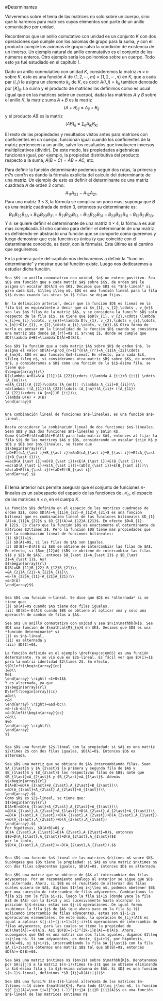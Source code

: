 #Determinantes

Volveremos sobre el tema de las matrices no solo sobre un cuerpo, sino que lo haremos para matrices cuyos elementos son parte de un anillo comunitativo por unidad.

Recordemos que un anillo comutativo con unidad es un conjunto $K$ con dos operaciones que cumple con los axiomas de grupo para la suma, y con el producto cumple los axiomas de grupo salvo la condición de existencia de un inverso. Un ejemplo natural de anillo conmutativo es el conjunto de los números enteros. Otro ejemplo sería los polinomios sobre un cuerpo. Todo esto ya fué estudiado en el capítulo 1.

Dado un anillo conmutativo con unidad $K$, consideremos la matriz $m\times n$ sobre $K$, esto es una función $A$ de $\{1,2,\cdots, m \} \times \{1,2,\cdots, n \}$ en $K$, que a cada par $(i,j)$ le asigna un elemento $k_{ij}$ de $K$, es decir $A(i,j)=k_{ij}$ tambien denotado por $[K]_{ij}$. La suma y el producto de matrices las definimos como es usual (igual que en las matrices sobre un cuerpo), dadas las matrices $A$ y $B$ sobre el anillo $K$, la matriz suma $A+B$ es la matriz $$(A+B)_{ij}=A_{ij}+B_{ij}$$
y el producto $AB$ es la matriz $$(AB)_{ij}=\sum_{k} A_{ik}B_{kj}$$ 

El resto de las propiedades y resultados vistos antes para matrices con coeficientes en un cuerpo, funcionan igual cuando los coeficientes de la matriz pertenecen a un anillo, salvo los resultados que involucren inversos multiplicativos (dividir). De este modo, las propiedades algebraicas funcionan igual, por ejemplo, la propiedad distributiva del producto respecto a la suma, $A(B+C)=AB+AC$, etc.

Para definir la función determinante podemos seguir dos rutas, la primera y m?s com?n es dando la fórmula explícita del calculo del determinante de una matriz. Un ejemplo de esto es definir el determinante de una matriz cuadrada $A$ de orden $2$ como:
$$ A_{11}A_{22}-A_{12}A_{21}.$$
Para una matriz $3\times 3$, la fórmula se complica un poco mas; suponga que $B$ es una matriz cuadrada de orden $3$, entonces su determinante es:
$$B_{11}B_{22}B_{33}+B_{12}B_{23}B_{31}+B_{21}B_{32}B_{13}-B_{13}B_{22}B_{31}-B_{23}B_{32}B_{11}-B_{12}B_{21}B_{33}.$$
Y si se quiere definir el determinante de una matriz $4\times 4$, la fórmula es aún mas complicada.
El otro camino para definir el determinante de una matriz es definiendo en abstracto una función que se comporte como queremos y luego demostrar que esta función es única (y que coincide con el determinante conocido, es decir, con la fórmula). Este último es el camino que seguiremos.

En la primera parte del capítulo nos dedicaremos a definir la "función determinante" y mostrar que tal función existe. Luego nos dedicaremos a estudiar dicha función.

```definition
Sea $K$ un anillo conmutativo con unidad, $n$ un entero positivo. Sea $D$ una función que a cada matriz $A$ sobre $K$, de orden $n$ le asigna un escalar $D(A)$ en $K$. Decimos que $D$ es *$n$-lineal* si para cada $i$, $1\leq i\leq n$, $D$ es una función lineal para la fila $i$-ésima cuando las otras $n-1$ filas se dejan fijas.

```

```remark
En la definición anterior, decir que la función $D$ es lineal en la fila $i$ es equivalente a decir que si $v_{1}, v_{2},\cdots , v_{n}$ son las $n$ filas de la matriz $A$, y se considera la funci?n $D$ solo respecto de la fila $i$, se tiene que $$D(v_{1}, v_{2},\cdots \lambda v_{i}+u_{i},\cdots, v_{n})=\lambda D(v_{1}, v_{2},\cdots v_{i},\cdots, v_{n})+D(v_{1}, v_{2},\cdots u_{i},\cdots, v_{n}).$$ Otra forma de verlo es pensar en la linealidad de la función $D$ cuando se considera una matriz $B$ donde $B_{rj}=0$ si $r\neq i$, donde se cumple que $D(\lambda A+B)=\lambda D(A)+D(B)$.

```

```example
Sea $D$ la función que a cada matriz $A$ sobre $K$ de orden $n$, le asigna el valor $D(A)=\prod_{r=1}^{n}A_{rr}=A_{11}A_{22}\cdots A_{nn}$. $D$ es una función $n$-lineal. En efecto, para cada $i$, $1\leq i\leq n$, si consideramos otra matriz $B$ sobre $K$, de oreden $n$, y consideramos a $D$ como una función de la $i$-ésima fila, se tiene que 
$\begin{array}{rl}
D(\lambda A+B)=&(A_{11})(A_{22})\cdots (\lambda A_{ii}+B_{ii}) \cdots (A_{nn})\\
=&(A_{11})(A_{22})\cdots (A_{nn})) (\lambda A_{ii}+B_{ii})\\
=&\lambda ((A_{11})(A_{22})\cdots (A_{nn}))A_{ii}+ ((A_{11})(A_{22})\cdots (A_{nn}))B_{ii})\\
\lambda D(A) + D(B)
\end{array}$
  
```

```lemma
Una combinación lineal de funciones $n$-lineales, es una función $n$-lineal.
```
```proof
Basta considerar la combinación lineal de dos funciones $n$-lineales. Sean $D$ y $E$ dos funciones $n$-lineales y $a\in K$.
Como $(aD+E)(A)=aD(A)+E(A)$ para toda matriz $A$, entonces al fijar la fila $i$ de las matrices $A$ y $B$, considerando un escalar $c\in K$ y $D$ y $E$ son $n$-lineales, se tiene que 
$$\begin{array}{rl}
(aD+E)(cA_{\ast i}+B_{\ast i})=&aD(cA_{\ast i}+B_{\ast i})+E(cA_{\ast i}+B_{\ast i})\\
=&acD(A_{\ast i})+aD(B_{\ast i})+cE(A_{\ast i})+E(B_{\ast i})\\
=&c(aD(A_{\ast i})+E(A_{\ast i}))+(aD(B_{\ast i})+E(B_{\ast i}))\\
=&c(aD+E)(A_{\ast i})+(aD+E)(B_{\ast i})
\end{array}.$$
  
```

El lema anterior nos permite asegurar que el conjunto de funciones $n$-lineales es un subespacio del espacio de las funciones de $\mathcal{M}_{n}$, el espacio de las matrices $n\times n$, en el cuerpo $K$.

```example
La función $D$ definida en el espacio de las matrices cuadradas de orden $2$, como $D(A)=A_{11}A_{22}-A_{12}A_{21}$ es una función bilineal que es combinación lineal de las funciones bilineales $D_{1}(A)=A_{11}A_{22}$ y $D_{2}(A)=A_{12}A_{21}$. En efecto $D=D_{1}-D_{2}$. Es claro que la función $D$ es exactamente el determinante de matrices $2\times 2$. Pero la función $D$ tiene mas propiedades que ser la combinación lineal de funciones bilineales:
(1) $D(I)=1$.
(2) $D(A)=0$, si las filas de $A$ son iguales.
(3) $D(B)=-D(A)$ si $B$ se obtiene de intercambiar las filas de $A$. En efecto, si $B=e_{12}A$ ($B$ se obtiene de intercambiar las filas $1$ y $2$ de $A$), entoces $B_{\ast 1}=A_{\ast 2}$ y $B_{\ast 2}=A_{\ast 1}$. As? 
$$\begin{array}{rl}
D(B)=&B_{11}B_{22}-B_{12}B_{21}\\
=&A_{21}A_{21}-A_{22}A_{11}\\
=&-(A_{22}A_{11}-A_{21}A_{21})\\
=&-D(A)
\end{array}$$
  
```

```definition
Sea $D$ una función n-lineal. Se dice que $D$ es *alternada* si se tiene que:
(i) $D(A)=0$ cuando $A$ tiene dos filas iguales.
(ii) $D(B)=-D(A)$ cuando $B$ se obtiene al aplicar una y solo una operaci?n de cambio de filas a $A$. 

```

```definition
Sea $K$ un anillo conmutativo con unidad y sea $n\in\mathbb{N}$. Sea $D$ una función de $\mathcal{M}_{n}$ en $K$. Decimos que $D$ es una *función determinante* si
(i) es $n$-lineal,
(ii) es alternada y
(iii) $D(I)=0$.

```

```example
La función definida en el ejemplo \@ref(exp:ejem65) es una función determinante. Ya se vió que es $2$-lineal. Es fácil ver que $D(I)=1$ para la matriz identidad $2\times 2$. En efecto, 
$$D\left(\begin{array}{cc}
1&0\\
0&1
\end{array} \right) =1+0=1$$
Y es alternada, ya que
$$\begin{array}{rl}
D\left(\begin{array}{cc}
a&b\\
c&d
\end{array} \right)=&ad-bc\\
=&-(cb-da)\\
=&-D\left(\begin{array}{cc}
c&d\\
a&b
\end{array} \right)\\
\end{array}
$$
  
```

```lemma
Sea $D$ una función $2$-lineal con la propiedad: si $A$ es una matriz $2\times 2$ con dos filas iguales, $D(A)=0$. Entonces $D$ es alternada.
```
```proof
Sea $B$ una matriz que se obtiene de $A$ intercambiando filas. Sean $A_{1\ast}$ y $A_{2\ast}$ la primera y segunda fila de $A$ y $B_{1\ast}$ y $B_{2\ast}$ las respectivas filas de $B$; note que $B_{1\ast}=A_{2\ast}$ y $B_{2\ast}=A_{1\ast}$. Además 
$$\begin{array}{rl}
D(A+B)=&D(A_{1\ast}+B_{1\ast},A_{2\ast}+B_{2\ast})\\
=&D(A_{1\ast}+A_{2\ast},A_{2\ast}+A_{1\ast})\\
\end{array}.$$
Como $D$ es $2$-lineal, se tiene que:
$$\begin{array}{rl}
D(A+B)=&D(A_{1\ast}+A_{2\ast},A_{2\ast}+A_{1\ast})\\
=&D(A_{1\ast},A_{2\ast}+A_{1\ast})+D(A_{2\ast},A_{2\ast}+A_{1\ast})\\
=&D(A_{1\ast},A_{1\ast})+D(A_{1\ast},A_{2\ast})+D(A_{2\ast},A_{1\ast})+D(A_{2\ast},A_{2\ast})\\
=&D(A_{1\ast},A_{2\ast})+D(A_{2\ast},A_{1\ast})
\end{array}.$$
Por hipótesis, $D(A+B)=0$ y $D(A_{1\ast},A_{1\ast})=D(A_{2\ast},A_{2\ast}=0)$, entonces
$$0=D(A_{1\ast},A_{2\ast})+D(A_{2\ast},A_{1\ast})$$
por lo tanto,
$$D(A_{1\ast},A_{2\ast})=-D(A_{2\ast},A_{1\ast}).$$
  
```

```lemma
Sea $D$ una función $n$-lineal de las matrices $n\times n$ sobre $K$. Supóngase que $D$ tiene la propiedad: si $A$ es una matriz $n\times n$ con dos filas adyacentes iguales, $D(A)=0$. Entonces $D$ es alternada.
```
```proof
Sea $B$ una matriz que se obtiene de $A$ al intercambiar dos filas adyacentes. Por un razonamiento análogo al anterior se sigue que $D$ es alternada. Ahora, si $B$ es el resultado de alternar dos filas cuales quiera de $A$, dig?áos $1\leq i<j\leq n$, podemos obetener $B$ por una sucesión de intercambio de filas adyacentes. Cambiaríamos la fila $i$ con la fila $i+1$, luego la fila $i+1$ (donde yace la fila $i$ de $A$) con la $i+1$ y así sucesivamente hasta alcanzar la posición $j$-ésima; estas son $j-i$ operaciones. De igual forma <subimos> la fila $j$ de $A$ (que ahora yace en la fila $j-1$) aplicando intercambio de filas adyacentes, estas son $j-i-1$ operaciones elementales. De este modo, la operación $e_{ij}(A)$ es igual a aplicar $(j-i)+(j-i+1)=2(j-i)+1$ operaciones de intercambio de filas adyacentes, para las cuales se tiene la propiedad de $D(\hat{A})=-D(A)$. Así $D(B)=(-1)^{2k-1}D(A)=-D(A)$. Ahora, supongamos que $A$ es una matriz con dos filas iguales, digamos $1\leq i<j\leq n$. Si son adyacentes, es decir, $j=i+1$, por hipótesis, $D(A)=0$, si $j>i+1$, intercambiando la fila $A_{j\ast}$ con la fila $A_{i+1\ast}$ obtenmos una matriz $B$ tal que $D(B)=0$, entonces $D(A)=-D(B)=0$.

```

```definition
Sea $A$ una matriz $n\times n$ ($n>1$) sobre $\mathbb{K}$. Denotaremos por $A(i|j)$ a la matriz $(n-1)\times (n-1)$ que se obtiene eliminando la $i$-ésima fila y la $j$-ésima columna de $A$. Si $D$ es una función $(n-1)$-lineal, definimos *$D_{ij}=D(A(i|j))$*.

```

```theorem
Sea $D$ una funci?n $(n-1)$-lineal alternada de las matrices $n-1\times n-1$ sobre $\mathbb{K}$. Para todo $1\leq j\leq n$, la función $$E_{j}(A)=\sum_{i=1}^{n} (-1)^{i+j}A_{ij}D_{ij}(A)$$ es una función $n$-lineal de las matrices $n\times n$
```